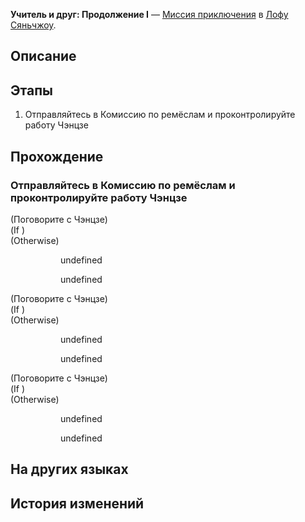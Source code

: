 {{Дополнить|Диалоги.}}
{{Миссия Инфобокс
|id              = 2020402
|Название        = 
|Изображение     = Миссия Освоения Учитель и друг Продолжение I.png
|Тип             = Миссия приключения
|События         = 
|Глава           = 
|Условия         = Завершена [[Миссия приключения]] ''[[Учитель и друг]]''
|Персонажи       = Первопроходец; Чэнцзе
|СтартЛокация    = [[Лофу Сяньчжоу]] — [[Порт Звездочёт Навалия]]
|Локации         = Порт Звездочёт Навалия
|Предыдущая      = Учитель и друг
|Следующая       = 
|Награды         = Immortal's Delight*1; Кредиты*10 000
}}
'''Учитель и друг: Продолжение I''' — [[Миссия приключения]] в [[Лофу Сяньчжоу]].

==Описание==
{{Описание|<!--официальное описание из Перекрёстка судеб-->}}

==Этапы==
# Отправляйтесь в Комиссию по ремёслам и проконтролируйте работу Чэнцзе

==Прохождение==
{{Дополнить}}

{{Диалог Конец}}

===Отправляйтесь в Комиссию по ремёслам и проконтролируйте работу Чэнцзе===
{{Описание миссии|локация=Комиссия по ремёслам|Мастер Чэнцзе полон решимости завершить проект учителя Райана, и он просит проконтролировать его работу. Вы не до конца понимаете, что от вас требуется, но нужно пойти и всё разузнать.<br />Потребность в стороннем контроле многое говорит о человеке.}}
{{Диалог Начало}}

;(Поговорите с Чэнцзе)
;(If {{cx}}<!--SubMission Finish: 202040402-->)
:<!--Unknown TalkSentence: 204025601-->
;(Otherwise)
:<!--Unknown TalkSentence: 204020201-->
::{{Диалог|Стрелка}} undefined
::<!--Unknown TalkSentence: 204020203-->
::{{Диалог|Стрелка}} undefined
:<!--Unknown TalkSentence: 204020205-->
:<!--Unknown TalkSentence: 204020206-->

;(Поговорите с Чэнцзе)
;(If {{cx}}<!--SubMission Finish: 202040402-->)
:<!--Unknown TalkSentence: 204025601-->
;(Otherwise)
:<!--Unknown TalkSentence: 204020201-->
::{{Диалог|Стрелка}} undefined
::<!--Unknown TalkSentence: 204020203-->
::{{Диалог|Стрелка}} undefined
:<!--Unknown TalkSentence: 204020205-->
:<!--Unknown TalkSentence: 204020206-->

;(Поговорите с Чэнцзе)
;(If {{cx}}<!--SubMission Finish: 202040402-->)
:<!--Unknown TalkSentence: 204025601-->
;(Otherwise)
:<!--Unknown TalkSentence: 204020201-->
::{{Диалог|Стрелка}} undefined
::<!--Unknown TalkSentence: 204020203-->
::{{Диалог|Стрелка}} undefined
:<!--Unknown TalkSentence: 204020205-->
:<!--Unknown TalkSentence: 204020206-->
{{Диалог Конец}}

==На других языках==
{{На других языках
|en   = A Teacher and a Friend: Interlude
|zhs  = 亦师亦友•承
|zht  = 亦師亦友•承
|ja   = 師であり、友であり・承
|ko   = 스승이자 벗•계승
|es   = Un maestro y un amigo (continuación I)
|fr   = Professeur et ami&nbsp;: Interlude
|ru   = Учитель и друг: Продолжение I
|th   = เป็นทั้งครูและเพื่อน: ภาคต่อ
|vi   = Vừa Thầy Vừa Bạn-Tiếp
|de   = Ein Lehrer und ein Freund: Fortsetzung I
|id   = Guru dan Teman: Bersambung
|pt   = Um Professor e um Colega: Interlúdio
}}

==История изменений==
{{История изменений|2.7}}
